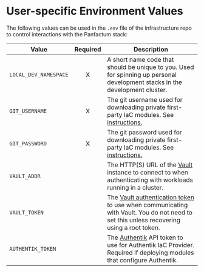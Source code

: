 # User-specific Environment Values

The following values can be used in the `.env` file of the infrastructure repo to control interactions with the Panfactum stack:

| Value                 | Required | Description                                                                                                                                                                                          |
| --------------------- | :------: | ---------------------------------------------------------------------------------------------------------------------------------------------------------------------------------------------------- |
| `LOCAL_DEV_NAMESPACE` |     X    | A short name code that should be unique to you. Used for spinning up personal development stacks in the development cluster.                                                                         |
| `GIT_USERNAME`        |     X    | The git username used for downloading private first-party IaC modules. See [instructions.](/edge/guides/iac/first-party-modules#using-a-private-git-repository)                                 |
| `GIT_PASSWORD`        |     X    | The git password used for downloading private first-party IaC modules. See [instructions.](/edge/guides/iac/first-party-modules#using-a-private-git-repository)                                 |
| `VAULT_ADDR`          |          | The HTTP(S) URL of the [Vault](https://www.vaultproject.io/) instance to connect to when authenticating with workloads running in a cluster.                                                         |
| `VAULT_TOKEN`         |          | The [Vault authentication token](https://developer.hashicorp.com/vault/docs/concepts/tokens) to use when communicating with Vault. You do not need to set this unless recovering using a root token. |
| `AUTHENTIK_TOKEN`     |          | The [Authentik](https://goauthentik.io/) API token to use for Authentik IaC Provider. Required if deploying modules that configure Authentik.                                                        |
